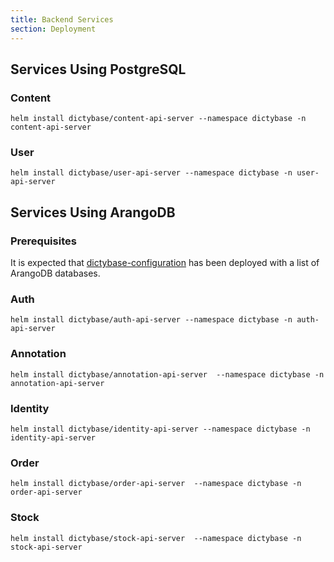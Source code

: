 ```yaml
---
title: Backend Services
section: Deployment
---
```


## Services Using PostgreSQL

### Content

```shell
helm install dictybase/content-api-server --namespace dictybase -n content-api-server
```

### User

```shell
helm install dictybase/user-api-server --namespace dictybase -n user-api-server
```

## Services Using ArangoDB

### Prerequisites

It is expected that [dictybase-configuration](/deployment/dictyconfig) has been deployed with a list
of ArangoDB databases.

### Auth

```shell
helm install dictybase/auth-api-server --namespace dictybase -n auth-api-server
```

### Annotation

```shell
helm install dictybase/annotation-api-server  --namespace dictybase -n annotation-api-server
```

### Identity

```shell
helm install dictybase/identity-api-server --namespace dictybase -n identity-api-server
```

### Order

```shell
helm install dictybase/order-api-server  --namespace dictybase -n order-api-server
```

### Stock

```shell
helm install dictybase/stock-api-server  --namespace dictybase -n stock-api-server
```
